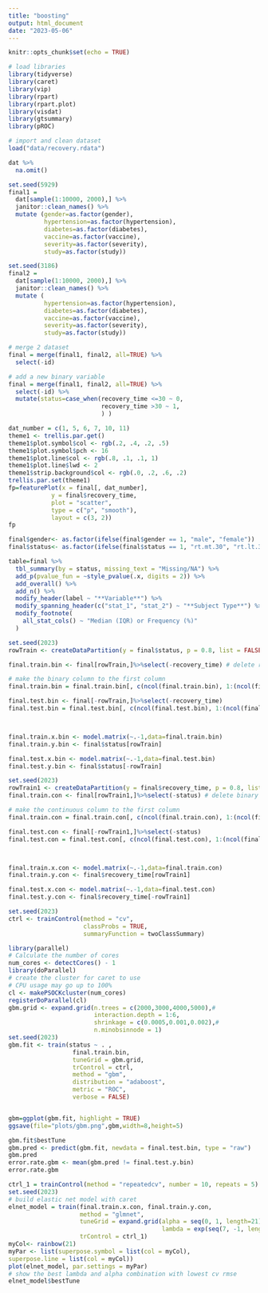 ```yaml
---
title: "boosting"
output: html_document
date: "2023-05-06"
---
```


```r
knitr::opts_chunk$set(echo = TRUE)
```

```r
# load libraries
library(tidyverse)
library(caret)
library(vip)
library(rpart)
library(rpart.plot)
library(visdat)
library(gtsummary)
library(pROC)
```

```r
# import and clean dataset 
load("data/recovery.rdata")

dat %>% 
  na.omit() 

set.seed(5929) 
final1 =
  dat[sample(1:10000, 2000),] %>% 
  janitor::clean_names() %>%
  mutate (gender=as.factor(gender),
          hypertension=as.factor(hypertension),
          diabetes=as.factor(diabetes),
          vaccine=as.factor(vaccine),
          severity=as.factor(severity),
          study=as.factor(study))

set.seed(3186) 
final2 =
  dat[sample(1:10000, 2000),] %>% 
  janitor::clean_names() %>%
  mutate (
          hypertension=as.factor(hypertension),
          diabetes=as.factor(diabetes),
          vaccine=as.factor(vaccine),
          severity=as.factor(severity),
          study=as.factor(study))

# merge 2 dataset 
final = merge(final1, final2, all=TRUE) %>% 
  select(-id)

# add a new binary variable
final = merge(final1, final2, all=TRUE) %>% 
  select(-id) %>%
  mutate(status=case_when(recovery_time <=30 ~ 0,
                          recovery_time >30 ~ 1,
                          ) ) 

```
```r
dat_number = c(1, 5, 6, 7, 10, 11)
theme1 <- trellis.par.get()
theme1$plot.symbol$col <- rgb(.2, .4, .2, .5)
theme1$plot.symbol$pch <- 16
theme1$plot.line$col <- rgb(.8, .1, .1, 1)
theme1$plot.line$lwd <- 2
theme1$strip.background$col <- rgb(.0, .2, .6, .2)
trellis.par.set(theme1)
fp=featurePlot(x = final[, dat_number],
            y = final$recovery_time, 
            plot = "scatter", 
            type = c("p", "smooth"),
            layout = c(3, 2))
fp
```
```r
final$gender<- as.factor(ifelse(final$gender == 1, "male", "female"))
final$status<- as.factor(ifelse(final$status == 1, "rt.mt.30", "rt.lt.30"))
```

```r
table=final %>%
  tbl_summary(by = status, missing_text = "Missing/NA") %>%
  add_p(pvalue_fun = ~style_pvalue(.x, digits = 2)) %>%
  add_overall() %>%
  add_n() %>%
  modify_header(label ~ "**Variable**") %>%
  modify_spanning_header(c("stat_1", "stat_2") ~ "**Subject Type**") %>%
  modify_footnote(
    all_stat_cols() ~ "Median (IQR) or Frequency (%)"
  )
```


```r
set.seed(2023)
rowTrain <- createDataPartition(y = final$status, p = 0.8, list = FALSE)

final.train.bin <- final[rowTrain,]%>%select(-recovery_time) # delete recovery time

# make the binary column to the first column
final.train.bin = final.train.bin[, c(ncol(final.train.bin), 1:(ncol(final.train.bin)-1))] 

final.test.bin <- final[-rowTrain,]%>%select(-recovery_time)
final.test.bin = final.test.bin[, c(ncol(final.test.bin), 1:(ncol(final.test.bin)-1))]



final.train.x.bin <- model.matrix(~.-1,data=final.train.bin)
final.train.y.bin <- final$status[rowTrain]

final.test.x.bin <- model.matrix(~.-1,data=final.test.bin)
final.test.y.bin <- final$status[-rowTrain]

```

```r

set.seed(2023)
rowTrain1 <- createDataPartition(y = final$recovery_time, p = 0.8, list = FALSE)
final.train.con <- final[rowTrain1,]%>%select(-status) # delete binary

# make the continuous column to the first column
final.train.con = final.train.con[, c(ncol(final.train.con), 1:(ncol(final.train.con)-1))] 

final.test.con <- final[-rowTrain1,]%>%select(-status) 
final.test.con = final.test.con[, c(ncol(final.test.con), 1:(ncol(final.test.con)-1))]



final.train.x.con <- model.matrix(~.-1,data=final.train.con)
final.train.y.con <- final$recovery_time[rowTrain1]

final.test.x.con <- model.matrix(~.-1,data=final.test.con)
final.test.y.con <- final$recovery_time[-rowTrain1]

```


```r
set.seed(2023)
ctrl <- trainControl(method = "cv",
                     classProbs = TRUE, 
                     summaryFunction = twoClassSummary)
```

```r
library(parallel)
# Calculate the number of cores
num_cores <- detectCores() - 1
library(doParallel)
# create the cluster for caret to use
# CPU usage may go up to 100%
cl <- makePSOCKcluster(num_cores)
registerDoParallel(cl)
gbm.grid <- expand.grid(n.trees = c(2000,3000,4000,5000),#
                        interaction.depth = 1:6,
                        shrinkage = c(0.0005,0.001,0.002),#
                        n.minobsinnode = 1)
set.seed(2023)
gbm.fit <- train(status ~ . ,
                  final.train.bin,
                  tuneGrid = gbm.grid,
                  trControl = ctrl,
                  method = "gbm",
                  distribution = "adaboost",
                  metric = "ROC",
                  verbose = FALSE)


gbm=ggplot(gbm.fit, highlight = TRUE)
ggsave(file="plots/gbm.png",gbm,width=8,height=5)

gbm.fit$bestTune
gbm.pred <- predict(gbm.fit, newdata = final.test.bin, type = "raw")
gbm.pred
error.rate.gbm <- mean(gbm.pred != final.test.y.bin)
error.rate.gbm

```

```r
ctrl_1 = trainControl(method = "repeatedcv", number = 10, repeats = 5)
set.seed(2023)
# build elastic net model with caret
elnet_model = train(final.train.x.con, final.train.y.con, 
                    method = "glmnet",
                    tuneGrid = expand.grid(alpha = seq(0, 1, length=21),
                                           lambda = exp(seq(7, -1, length=50))),
                    trControl = ctrl_1)
myCol<- rainbow(21)
myPar <- list(superpose.symbol = list(col = myCol),
superpose.line = list(col = myCol))
plot(elnet_model, par.settings = myPar)
# show the best lambda and alpha combination with lowest cv rmse
elnet_model$bestTune
```





